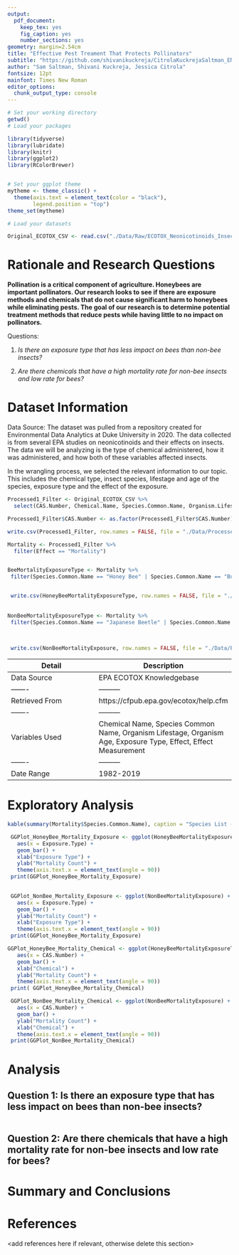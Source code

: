 ```yaml
---
output: 
  pdf_document:
    keep_tex: yes
    fig_caption: yes
    number_sections: yes
geometry: margin=2.54cm
title: "Effective Pest Treament That Protects Pollinators"
subtitle: "https://github.com/shivanikuckreja/CitrolaKuckrejaSaltman_ENV872_EDA_FinalProject/tree/main/Project"
author: "Sam Saltman, Shivani Kuckreja, Jessica Citrola"
fontsize: 12pt
mainfont: Times New Roman
editor_options: 
  chunk_output_type: console
---
```


\newpage
\tableofcontents 
\newpage
\listoftables 
\newpage
\listoffigures 
\newpage

```r
# Set your working directory
getwd()
# Load your packages

library(tidyverse)
library(lubridate)
library(knitr)
library(ggplot2)
library(RColorBrewer)


# Set your ggplot theme
mytheme <- theme_classic() +
  theme(axis.text = element_text(color = "black"), 
        legend.position = "top")
theme_set(mytheme)

# Load your datasets 

Original_ECOTOX_CSV <- read.csv("./Data/Raw/ECOTOX_Neonicotinoids_Insects_raw.csv", stringsAsFactors = TRUE)
```


# Rationale and Research Questions

**Pollination is a critical component of agriculture. Honeybees are important pollinators. Our research looks to see if there are exposure methods and chemicals that do not cause significant harm to honeybees while eliminating pests. The goal of our research is to determine potential treatment methods that reduce pests while having little to no impact on pollinators.**

Questions:

1.   _Is there an exposure type that has less impact on bees than non-bee insects?_

2.   _Are there chemicals that have a high mortality rate for non-bee insects and low rate for bees?_
  

\newpage

# Dataset Information

Data Source: The dataset was pulled from a repository created for Environmental Data Analytics at Duke University in 2020. The data collected is from several EPA studies on neonicotinoids and their effects on insects. The data we will be analyzing is the type of chemical administered, how it was administered, and how both of these variables affected insects. 

In the wrangling process, we selected the relevant information to our topic. This includes the chemical type, insect species, lifestage and age of the species, exposure type and the effect of the exposure.

```r
Processed1_Filter <- Original_ECOTOX_CSV %>%
  select(CAS.Number, Chemical.Name, Species.Common.Name, Organism.Lifestage, Organism.Age, Exposure.Type, Effect, Effect.Measurement) 

Processed1_Filter$CAS.Number <- as.factor(Processed1_Filter$CAS.Number)

write.csv(Processed1_Filter, row.names = FALSE, file = "./Data/Processed/ProcessedForColumns")

Mortality <- Processed1_Filter %>%
  filter(Effect == "Mortality")


BeeMortalityExposureType <- Mortality %>%
 filter(Species.Common.Name == "Honey Bee" | Species.Common.Name == "Buff Tailed Bumblebee" | Species.Common.Name == "Carniolan Honey Bee" | Species.Common.Name == "Bumble Bee" | Species.Common.Name == "Italian Honeybee" | Species.Common.Name == "European Dark Bee" | Species.Common.Name == "Bee Order"| Species.Common.Name == "Buff-tailed Bumblebee" | Species.Common.Name =="Stingless Bee" | Species.Common.Name == "Mason Bee")


 write.csv(HoneyBeeMortalityExposureType, row.names = FALSE, file = "./Data/Processed/BeeMortality")
 
 
NonBeeMortalityExposureType <- Mortality %>%
 filter(Species.Common.Name == "Japanese Beetle" | Species.Common.Name == "Wireworm" | Species.Common.Name == "Asian Citrus Psyllid" | Species.Common.Name == "Parasitoid Wasp" | Species.Common.Name =="Snout Beetle Family, Weevil" | Species.Common.Name =="Sweetpotato Whitefly" | Species.Common.Name =="Predatory Mite" | Species.Common.Name =="Scarab Beetle" | Species.Common.Name =="Ground Beetle Family" | Species.Common.Name =="Chalcid Wasp" | Species.Common.Name =="Spider/Mite Class" | Species.Common.Name =="Ladybird Beetle" | Species.Common.Name =="Argentine Ant" | Species.Common.Name =="Horned Oak Gall Wasp" | Species.Common.Name =="Tooth-necked Fungus Beetle" | Species.Common.Name =="Calico Scale" | Species.Common.Name =="Minute Parasitic Wasps" | Species.Common.Name =="Silkworm" | Species.Common.Name =="Moth And Butterfly Order" | Species.Common.Name =="Hemlock Wooly Adelgid" | Species.Common.Name =="Western Flower Thrips" | Species.Common.Name =="House Fly" | Species.Common.Name =="Spined Soldier Bug" | Species.Common.Name =="Eulophid Wasp" | Species.Common.Name =="Yellow Fever Mosquito" | Species.Common.Name =="Eastern Subterranean Termite" | Species.Common.Name =="Pea Aphid" | Species.Common.Name =="Glasshouse Potato Wasp" | Species.Common.Name =="Two Spotted Lady Beetle" | Species.Common.Name =="(Other)" | Species.Common.Name =="Parasitic Wasp" | Species.Common.Name =="Asian Lady Beetle" | Species.Common.Name =="Parastic Wasp" | Species.Common.Name =="Erythrina Gall Wasp" | Species.Common.Name =="Sevenspotted Lady Beetle" | Species.Common.Name =="Aphid Family" | Species.Common.Name =="Braconid Wasp" | Species.Common.Name =="Ladybird Beetle Family" | Species.Common.Name =="Spring Tiphia" | Species.Common.Name =="Rove Beetle Family" | Species.Common.Name =="Convergent Lady Beetle" | Species.Common.Name =="Tobacco Flea Beetle" | Species.Common.Name =="Beetle" | Species.Common.Name =="" |Species.Common.Name =="" | Species.Common.Name =="" | Species.Common.Name =="" | Species.Common.Name =="" | Species.Common.Name =="" | Species.Common.Name =="" | Species.Common.Name =="" | Species.Common.Name =="" |Species.Common.Name =="" | Species.Common.Name =="" | Species.Common.Name =="" | Species.Common.Name =="" | Species.Common.Name =="" | Species.Common.Name =="" | Species.Common.Name =="" | Species.Common.Name =="" |Species.Common.Name =="" | Species.Common.Name =="" | Species.Common.Name =="" | Species.Common.Name =="" | Species.Common.Name =="" | Species.Common.Name =="" | Species.Common.Name =="" | Species.Common.Name =="" |Species.Common.Name =="" | Species.Common.Name =="" | Species.Common.Name =="" | Species.Common.Name =="" | Species.Common.Name =="" | Species.Common.Name =="" | Species.Common.Name =="" | Species.Common.Name =="" |Species.Common.Name =="" | Species.Common.Name =="" | Species.Common.Name =="" | Species.Common.Name =="" | Species.Common.Name =="" | Species.Common.Name =="" | Species.Common.Name =="" | Species.Common.Name =="" |Species.Common.Name =="" | Species.Common.Name =="" | Species.Common.Name =="" | Species.Common.Name =="" | Species.Common.Name =="" | Species.Common.Name =="" | Species.Common.Name =="" | Species.Common.Name =="" |Species.Common.Name =="" | Species.Common.Name =="" | Species.Common.Name =="" | Species.Common.Name =="" | Species.Common.Name =="" | Species.Common.Name =="" | Species.Common.Name =="" | Species.Common.Name =="" |Species.Common.Name =="" | Species.Common.Name =="" | Species.Common.Name =="" | Species.Common.Name =="" | Species.Common.Name =="" | Species.Common.Name =="" | Species.Common.Name =="" | Species.Common.Name =="" |Species.Common.Name =="" | Species.Common.Name =="" | Species.Common.Name =="" | Species.Common.Name =="" | Species.Common.Name =="" | Species.Common.Name =="" | Species.Common.Name =="" | Species.Common.Name =="" |Species.Common.Name =="" | Species.Common.Name =="" | Species.Common.Name =="" | Species.Common.Name =="" | Species.Common.Name =="" | Species.Common.Name =="" | Species.Common.Name =="" | Species.Common.Name =="" | Species.Common.Name =="" |Species.Common.Name =="" | Species.Common.Name =="" | Species.Common.Name =="" | Species.Common.Name =="" | Species.Common.Name =="" | Species.Common.Name =="" | Species.Common.Name =="" | Species.Common.Name =="" |Species.Common.Name =="" | Species.Common.Name =="" | Species.Common.Name =="" | Species.Common.Name =="" | Species.Common.Name =="" | Species.Common.Name =="" | Species.Common.Name =="" | Species.Common.Name =="" |Species.Common.Name =="" | Species.Common.Name =="" | Species.Common.Name =="" | Species.Common.Name =="" | Species.Common.Name =="" | Species.Common.Name =="" | Species.Common.Name =="" | Species.Common.Name =="" |Species.Common.Name =="" | Species.Common.Name =="" | Species.Common.Name =="" | Species.Common.Name =="" | Species.Common.Name =="" | Species.Common.Name =="" | Species.Common.Name =="" | Species.Common.Name =="" |Species.Common.Name =="" |Species.Common.Name =="" | Species.Common.Name =="" | Species.Common.Name =="" | Species.Common.Name =="" | Species.Common.Name =="" | Species.Common.Name =="" | Species.Common.Name =="" | Species.Common.Name =="" |Species.Common.Name =="" | Species.Common.Name =="" | Species.Common.Name =="" | Species.Common.Name =="" | Species.Common.Name =="" | Species.Common.Name =="" | Species.Common.Name =="" | Species.Common.Name =="" |Species.Common.Name =="" | Species.Common.Name =="" | Species.Common.Name =="" | Species.Common.Name =="" | Species.Common.Name =="" | Species.Common.Name =="" | Species.Common.Name =="" | Species.Common.Name =="" |Species.Common.Name =="" | Species.Common.Name =="" | Species.Common.Name =="" | Species.Common.Name =="" | Species.Common.Name =="" | Species.Common.Name =="" | Species.Common.Name =="" | Species.Common.Name =="" |

    
    
 write.csv(NonBeeMortalityExposure, row.names = FALSE, file = "./Data/Processed/NonBeeMortality")

```

Detail | Description
------- | ---------
Data Source | EPA ECOTOX Knowledgebase
------- | ---------
Retrieved From | https://cfpub.epa.gov/ecotox/help.cfm
------- | ---------
Variables Used |Chemical Name, Species Common Name, Organism Lifestage, Organism Age, Exposure Type, Effect, Effect Measurement
------- | ---------
Date Range | 1982-2019
\newpage

# Exploratory Analysis 

```r

kable(summary(Mortality$Species.Common.Name), caption = "Species List - Sample Number")
```



```r


 GGPlot_HoneyBee_Mortality_Exposure <- ggplot(HoneyBeeMortalityExposureType) +
   aes(x = Exposure.Type) +
   geom_bar() +
   xlab("Exposure Type") +
   ylab("Mortality Count") +
   theme(axis.text.x = element_text(angle = 90))
 print(GGPlot_HoneyBee_Mortality_Exposure)
 
```

```r
 
 GGPlot_NonBee_Mortality_Exposure <- ggplot(NonBeeMortalityExposure) +
   aes(x = Exposure.Type) +
   geom_bar() +
   ylab("Mortality Count") +
   xlab("Exposure Type") +
   theme(axis.text.x = element_text(angle = 90))
 print(GGPlot_HoneyBee_Mortality_Exposure)
```

```r
 
GGPlot_HoneyBee_Mortality_Chemical <- ggplot(HoneyBeeMortalityExposureType) +
   aes(x = CAS.Number) +
   geom_bar() +
   xlab("Chemical") +
   ylab("Mortality Count") +
   theme(axis.text.x = element_text(angle = 90))
 print( GGPlot_HoneyBee_Mortality_Chemical)
```


```r
 GGPlot_NonBee_Mortality_Chemical <- ggplot(NonBeeMortalityExposure) +
   aes(x = CAS.Number) +
   geom_bar() +
   ylab("Mortality Count") +
   xlab("Chemical") +
   theme(axis.text.x = element_text(angle = 90))
 print(GGPlot_NonBee_Mortality_Chemical)
```

\newpage

# Analysis



## Question 1: Is there an exposure type that has less impact on bees than non-bee insects?

```r

```





## Question 2: Are there chemicals that have a high mortality rate for non-bee insects and low rate for bees?




\newpage

# Summary and Conclusions


\newpage

# References
<add references here if relevant, otherwise delete this section> 
